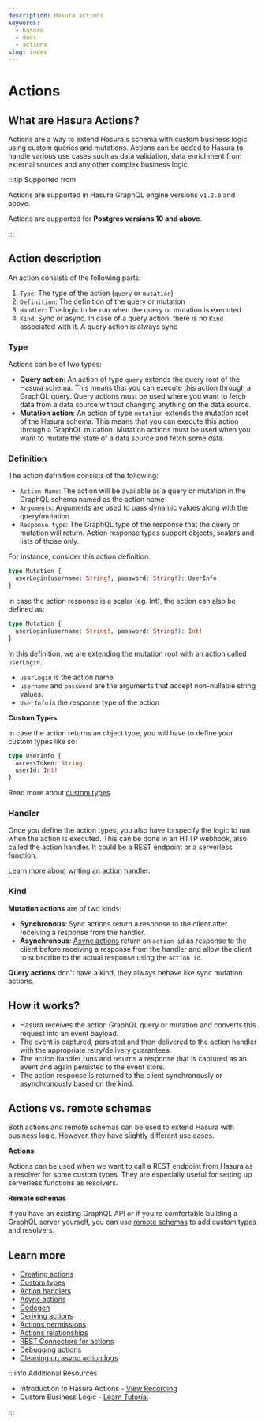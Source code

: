```yaml
---
description: Hasura actions
keywords:
  - hasura
  - docs
  - actions
slug: index
---
```



# Actions

## What are Hasura Actions?

Actions are a way to extend Hasura's schema with custom business logic using custom queries and mutations. Actions can
be added to Hasura to handle various use cases such as data validation, data enrichment from external sources and any
other complex business logic.

<Thumbnail src='/img/actions/actions-arch.png' alt='Actions high level architecture' className='no-shadow' />

:::tip Supported from

Actions are supported in Hasura GraphQL engine versions `v1.2.0` and above.

Actions are supported for **Postgres versions 10 and above**.

:::

## Action description

An action consists of the following parts:

1.  `Type`: The type of the action (`query` or `mutation`)
2.  `Definition`: The definition of the query or mutation
3.  `Handler`: The logic to be run when the query or mutation is executed
4.  `Kind`: Sync or async. In case of a query action, there is no `Kind` associated with it. A query action is always
    sync

### Type

Actions can be of two types:

- **Query action**: An action of type `query` extends the query root of the Hasura schema. This means that you can
  execute this action through a GraphQL query. Query actions must be used where you want to fetch data from a data
  source without changing anything on the data source.
- **Mutation action**: An action of type `mutation` extends the mutation root of the Hasura schema. This means that you
  can execute this action through a GraphQL mutation. Mutation actions must be used when you want to mutate the state of
  a data source and fetch some data.

### Definition

The action definition consists of the following:

- `Action Name`: The action will be available as a query or mutation in the GraphQL schema named as the action name
- `Arguments`: Arguments are used to pass dynamic values along with the query/mutation.
- `Response type`: The GraphQL type of the response that the query or mutation will return. Action response types
  support objects, scalars and lists of those only.

For instance, consider this action definition:

```graphql
type Mutation {
  userLogin(username: String!, password: String!): UserInfo
}
```

In case the action response is a scalar (eg. Int), the action can also be defined as:

```graphql
type Mutation {
  userLogin(username: String!, password: String!): Int!
}
```

In this definition, we are extending the mutation root with an action called `userLogin`.

- `userLogin` is the action name
- `username` and `password` are the arguments that accept non-nullable string values.
- `UserInfo` is the response type of the action

**Custom Types**

In case the action returns an object type, you will have to define your custom types like so:

```graphql
type UserInfo {
  accessToken: String!
  userId: Int!
}
```

Read more about [custom types](/actions/types.mdx).

### Handler

Once you define the action types, you also have to specify the logic to run when the action is executed. This can be
done in an HTTP webhook, also called the action handler. It could be a REST endpoint or a serverless function.

Learn more about [writing an action handler](/actions/action-handlers.mdx).

### Kind

**Mutation actions** are of two kinds:

- **Synchronous**: Sync actions return a response to the client after receiving a response from the handler.
- **Asynchronous**: [Async actions](/actions/async-actions.mdx) return an `action id` as response to the client before
  receiving a response from the handler and allow the client to subscribe to the actual response using the `action id`.

**Query actions** don't have a kind, they always behave like sync mutation actions.

## How it works?

- Hasura receives the action GraphQL query or mutation and converts this request into an event payload.
- The event is captured, persisted and then delivered to the action handler with the appropriate retry/delivery
  guarantees.
- The action handler runs and returns a response that is captured as an event and again persisted to the event store.
- The action response is returned to the client synchronously or asynchronously based on the kind.

## Actions vs. remote schemas

Both actions and remote schemas can be used to extend Hasura with business logic. However, they have slightly different
use cases.

**Actions**

Actions can be used when we want to call a REST endpoint from Hasura as a resolver for some custom types. They are
especially useful for setting up serverless functions as resolvers.

**Remote schemas**

If you have an existing GraphQL API or if you're comfortable building a GraphQL server yourself, you can use
[remote schemas](/remote-schemas/index.mdx) to add custom types and resolvers.

## Learn more

- [Creating actions](/actions/create.mdx)
- [Custom types](/actions/types.mdx)
- [Action handlers](/actions/action-handlers.mdx)
- [Async actions](/actions/async-actions.mdx)
- [Codegen](/actions/codegen/index.mdx)
- [Deriving actions](/actions/derive.mdx)
- [Actions permissions](/actions/action-permissions.mdx)
- [Actions relationships](/actions/action-relationships.mdx)
- [REST Connectors for actions](/actions/rest-connectors.mdx)
- [Debugging actions](/actions/debugging.mdx)
- [Cleaning up async action logs](/actions/logs-clean-up.mdx)

<!--

action-examples

-->

:::info Additional Resources

- Introduction to Hasura Actions -
  [View Recording](https://hasura.io/events/webinar/hasura-actions/?pg=docs&plcmt=body&cta=view-recording&tech=)
- Custom Business Logic - [Learn Tutorial](https://hasura.io/learn/graphql/hasura/custom-business-logic/)

:::
